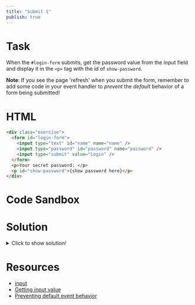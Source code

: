 ```yaml
---
title: "Submit 1"
publish: true
---
```


# Task

When the `#login-form` submits, get the password value from the input field and display it in the `<p>` tag with the id of `show-password`.

**Note**: If you see the page 'refresh' when you submit the form, remember to add some code in your event handler to *prevent* the *default* behavior of a form being submitted!

# HTML

```html
<div class="exercise">
  <form id="login-form">
    <input type="text" id="name" name="name" />
    <input type="password" id="password" name="password" />
    <input type="submit" value="Login" />
  </form>
  <p>Your secret password: </p>
  <p id="show-password">{show password here}</p>
</div>
```

# Code Sandbox
<Sandbox src="/events-04.html" />

# Solution

<details>
  <summary>Click to show solution!</summary>

```javascript
const form = document.querySelector("#login-form")

form.addEventListener("submit", handleSubmit)

function handleSubmit(event) {
  event.preventDefault()
  const pwInput = document.querySelector("#password")
  const showPw = document.querySelector("#show-password")
  showPw.textContent = pwInput.value
}
```

</details>

# Resources

- [input](https://developer.mozilla.org/en-US/docs/Web/HTML/Element/input)
- [Getting input value](https://www.tutorialrepublic.com/faq/how-to-get-the-value-of-text-input-field-using-javascript.php)
- [Preventing default event behavior](https://developer.mozilla.org/en-US/docs/Web/API/Event/preventDefault)
